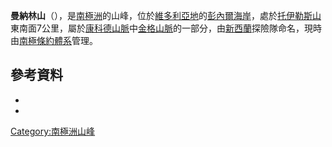 {{coord|71|48|S|164|57|E|source:GNIS|display=title}}

'''曼納林山'''（{{lang-en|Mount Mannering}}），是[[南極洲|南極洲]]的山峰，位於[[維多利亞地|維多利亞地]]的[[彭內爾海岸|彭內爾海岸]]，處於[[托伊勒斯山|托伊勒斯山]]東南面7公里，屬於[[康科德山脈|康科德山脈]]中[[金格山脈|金格山脈]]的一部分，由[[新西蘭|新西蘭]]探險隊命名，現時由[[南極條約體系|南極條約體系]]管理。

==參考資料==
*{{cite gnis | type = antarid | id = 9353| name = Mount Mannering | accessdate = 2013-08-02}}
*{{usgs-gazetteer|id=9353}}

{{Antarctica-geo-stub}}
[[Category:南極洲山峰|Category:南極洲山峰]]